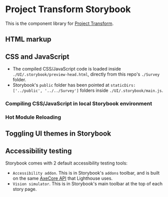 
<Meta title="Introduction" />

# Project Transform Storybook
This is the component library for [Project Transform](https://zeroheight.com/61aada3a1/p/264eaa-project-transform).

## HTML markup


## CSS and JavaScript
- The compiled CSS/JavaScript code is loaded inside `./UI/.storybook/preview-head.html`, directly from this repo's `./Survey` folder.
- Storybook's `public` folder has been pointed at `staticDirs: ['../public', '../../Survey']` folders inside `./UI/.storybook/main.js`.

### Compiling CSS/JavaScript in local Storybook environment

### Hot Module Reloading

## Toggling UI themes in Storybook

## Accessibility testing
Storybook comes with 2 default accessibility testing tools:
- `Accessibility addon`. This is in Storybook's `addons` toolbar, and is built on the same [AxeCore API](https://www.deque.com/axe/) that Lighthouse uses.
- `Vision simulator`. This is in Storybook's main toolbar at the top of each story page.
